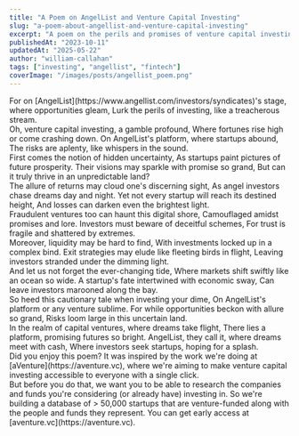 ```yaml
---
title: "A Poem on AngelList and Venture Capital Investing"
slug: "a-poem-about-angellist-and-venture-capital-investing"
excerpt: "A poem on the perils and promises of venture capital investing on AngelList's platform."
publishedAt: "2023-10-11"
updatedAt: "2025-05-22"
author: "william-callahan"
tags: ["investing", "angellist", "fintech"]
coverImage: "/images/posts/angellist_poem.png"
---
```


<div className="whitespace-pre-line mb-6">
For on [AngelList](https://www.angellist.com/investors/syndicates)'s stage, where opportunities gleam,
Lurk the perils of investing, like a treacherous stream.
</div>

<div className="whitespace-pre-line mb-6">
Oh, venture capital investing, a gamble profound,
Where fortunes rise high or come crashing down.
On AngelList's platform, where startups abound,
The risks are aplenty, like whispers in the sound.
</div>

<div className="whitespace-pre-line mb-6">
First comes the notion of hidden uncertainty,
As startups paint pictures of future prosperity.
Their visions may sparkle with promise so grand,
But can it truly thrive in an unpredictable land?
</div>

<div className="whitespace-pre-line mb-6">
The allure of returns may cloud one's discerning sight,
As angel investors chase dreams day and night.
Yet not every startup will reach its destined height,
And losses can darken even the brightest light.
</div>

<div className="whitespace-pre-line mb-6">
Fraudulent ventures too can haunt this digital shore,
Camouflaged amidst promises and lore.
Investors must beware of deceitful schemes,
For trust is fragile and shattered by extremes.
</div>

<div className="whitespace-pre-line mb-6">
Moreover, liquidity may be hard to find,
With investments locked up in a complex bind.
Exit strategies may elude like fleeting birds in flight,
Leaving investors stranded under the dimming light.
</div>

<div className="whitespace-pre-line mb-6">
And let us not forget the ever-changing tide,
Where markets shift swiftly like an ocean so wide.
A startup's fate intertwined with economic sway,
Can leave investors marooned along the bay.
</div>

<div className="whitespace-pre-line mb-6">
So heed this cautionary tale when investing your dime,
On AngelList's platform or any venture sublime.
For while opportunities beckon with allure so grand,
Risks loom large in this uncertain land.
</div>

<div className="whitespace-pre-line mb-12">
In the realm of capital ventures, where dreams take flight,
There lies a platform, promising futures so bright.
AngelList, they call it, where dreams meet with cash,
Where investors seek startups, hoping for a splash.
</div>

<div className="prose dark:prose-invert mt-8 italic">
Did you enjoy this poem? It was inspired by the work we're doing at [aVenture](https://aventure.vc), where we're aiming to make venture capital investing accessible to everyone with a single click.
</div>

<div className="prose dark:prose-invert mt-4 italic">
But before you do that, we want you to be able to research the companies and funds you're considering (or already have) investing in. So we're building a database of > 50,000 startups that are venture-funded along with the people and funds they represent. You can get early access at [aventure.vc](https://aventure.vc).
</div>
